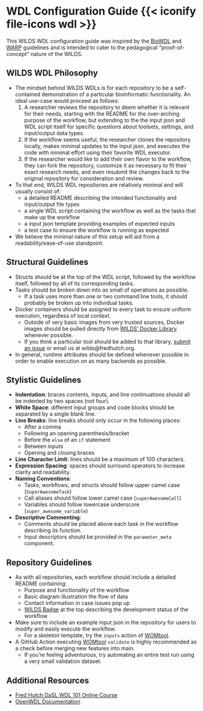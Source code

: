 
# WDL Configuration Guide {{< iconify file-icons wdl >}} {#sec-wdlconfig}

This WILDS WDL configuration guide was inspired by the [BioWDL](https://biowdl.github.io/styleGuidelines.html) and [WARP](https://broadinstitute.github.io/warp/docs/Best_practices/suggested_formats) guidelines and is intended to cater to the pedagogical "proof-of-concept" nature of the WILDS.

## WILDS WDL Philosophy

- The mindset behind WILDS WDLs is for each repository to be a self-contained demonstration of a particular bioinformatic functionality. An ideal use-case would proceed as follows:
    1. A researcher reviews the repository to deem whether it is relevant for their needs, starting with the README for the over-arching purpose of the workflow, but extending to the the input json and WDL script itself for specific questions about toolsets, settings, and input/output data types.
    2. If the workflow seems useful, the researcher clones the repository locally, makes minimal updates to the input json, and executes the code with minimal effort using their favorite WDL executor.
    3. If the researcher would like to add their own flavor to the workflow, they can fork the repository, customize it as necessary to fit their exact research needs, and even resubmit the changes back to the original repository for consideration and review.
- To that end, WILDS WDL repositories are relatively minimal and will usually consist of:
    - a detailed README describing the intended functionality and input/output file types
    - a single WDL script containing the workflow as well as the tasks that make up the workflow
    - a input json template providing examples of expected inputs
    - a test case to ensure the workflow is running as expected
- We believe the minimal nature of this setup will aid from a readability/ease-of-use standpoint.

## Structural Guidelines

- Structs should be at the top of the WDL script, followed by the workflow itself, followed by all of its corresponding tasks.
- Tasks should be broken down into as small of operations as possible.
    - If a task uses more than one or two command line tools, it should probably be broken up into individual tasks.
- Docker containers should be assigned to every task to ensure uniform execution, regardless of local context.
    - Outside of very basic images from very trusted sources, Docker images should be pulled directly from [WILDS' Docker Library](https://github.com/getwilds/wilds-docker-library) whenever possible.
    - If you think a particular tool should be added to that library, [submit an issue](https://github.com/getwilds/wilds-docker-library/issues) or email us at wilds@fredhutch.org.
- In general, runtime attributes should be defined whenever possible in order to enable execution on as many backends as possible.

## Stylistic Guidelines

- **Indentation**: braces contents, inputs, and line continuations should all be indented by two spaces (not four).
- **White Space**: different input groups and code blocks should be separated by a single blank line.
- **Line Breaks**: line breaks should only occur in the following places:
    - After a comma
    - Following an opening parenthesis/bracket
    - Before the `else` of an `if` statement
    - Between inputs
    - Opening and closing braces
- **Line Character Limit**: lines should be a maximum of 100 characters.
- **Expression Spacing**: spaces should surround operators to increase clarity and readability.
- **Naming Conventions**:
    - Tasks, workflows, and structs should follow upper camel case (`SuperAwesomeTask`)
    - Call aliases should follow lower camel case (`superAwesomeCall`)
    - Variables should follow lowercase underscore (`super_awesome_variable`)
- **Descriptive Commenting**:
    - Comments should be placed above each task in the workflow describing its function.
    - Input descriptors should be provided in the `parameter_meta` component.

## Repository Guidelines

- As with all repositories, each workflow should include a detailed README containing:
    - Purpose and functionality of the workflow
    - Basic diagram illustration the flow of data
    - Contact information in case issues pop up 
    - [WILDS Badge](https://github.com/getwilds/badges) at the top describing the development status of the workflow
- Make sure to include an example input json in the repository for users to modify and easily execute the workflow.
    - For a skeleton template, try the `inputs` action of [WOMtool](https://cromwell.readthedocs.io/en/stable/WOMtool/#inputs).
- A GitHub Action executing [WOMtool](https://cromwell.readthedocs.io/en/stable/WOMtool/#validate) `validate` is highly recommended as a check before merging new features into main.
    - If you're feeling adventurous, try automating an entire test run using a very small validation dataset.

## Additional Resources

- [Fred Hutch DaSL WDL 101 Online Course](https://hutchdatascience.org/WDL_Workflows_Guide/introduction-to-wdl.html)
- [OpenWDL Documentation](https://docs.openwdl.org/en/latest/)

